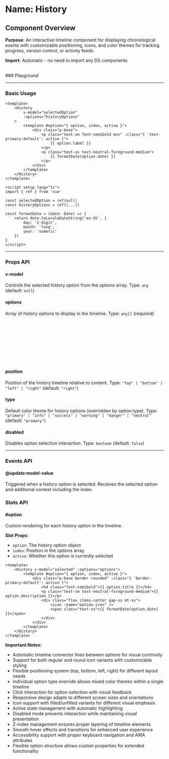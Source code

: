 
<Meta of={History} />

# Name: History
## Component Overview

**Purpose**: An interactive timeline component for displaying chronological events with customizable positioning, icons, and color themes for tracking progress, version control, or activity feeds.

**Import**: Automatic - no need to import any DS components

<br />
### Playground

<Canvas of={History.Primary} />
<Controls />

---

### Basic Usage

```vue
<template>
    <History 
        v-model="selectedOption"
        :options="historyOptions"
    >
        <template #option="{ option, index, active }">
            <div class="p-base">
                <p class="text-sm font-semibold mxs" :class="{ 'text-primary-default': active }">
                    {{ option.label }}
                </p>
                <p class="text-xs text-neutral-foreground-medium">
                    {{ formatDate(option.date) }}
                </p>
            </div>
        </template>
    </History>
</template>

<script setup lang="ts">
import { ref } from 'vue'

const selectedOption = ref(null)
const historyOptions = ref([...])

const formatDate = (date: Date) => {
    return date.toLocaleDateString('en-US', { 
        day: '2-digit', 
        month: 'long', 
        year: 'numeric' 
    })
}
</script>
```

<Canvas sourceState="none" of={History.Primary} />

---

### Props API

#### v-model
Controls the selected history option from the options array. Type: `any` (default: `null`)

#### options
Array of history options to display in the timeline. Type: `any[]` (required)

```typescript
type HistoryOption = {
  label: string;           // Display name for the option
  date?: Date;            // Timestamp for the event
  type?: "primary" | "info" | "success" | "warning" | "danger" | "neutral"; // Color theme
  icon?: string;          // Icon name to display
  isIconRound?: boolean;  // Whether to use round icon styling
  unfilled?: boolean;     // Whether to use unfilled icon variant
  [key: string]: any;     // Additional custom properties
}
```

<Canvas sourceState="none" of={History.MultiType} />
<Canvas sourceState="none" of={History.Icons} />
<Canvas sourceState="none" of={History.IsIconRound} />
<Canvas sourceState="none" of={History.Unfilled} />

#### position
Position of the history timeline relative to content. Type: `"top" | "bottom" | "left" | "right"` (default: `"right"`)

<Canvas sourceState="none" of={History.Positions} />

#### type
Default color theme for history options (overridden by option.type). Type: `"primary" | "info" | "success" | "warning" | "danger" | "neutral"` (default: `"primary"`)

<Canvas sourceState="none" of={History.Types} />

#### disabled
Disables option selection interaction. Type: `boolean` (default: `false`)

<Canvas sourceState="none" of={History.Disabled} />

---

### Events API

#### @update:model-value
Triggered when a history option is selected. Receives the selected option and additional context including the index.

### Slots API

#### #option
Custom rendering for each history option in the timeline.

**Slot Props:**
- `option`: The history option object
- `index`: Position in the options array
- `active`: Whether this option is currently selected

```vue
<template>
    <History v-model="selected" :options="options">
        <template #option="{ option, index, active }">
            <div class="p-base border rounded" :class="{ 'border-primary-default': active }">
                <h4 class="font-semibold">{{ option.title }}</h4>
                <p class="text-sm text-neutral-foreground-medium">{{ option.description }}</p>
                <div class="flex items-center gap-xs mt-xs">
                    <icon :name="option.icon" />
                    <span class="text-xs">{{ formatDate(option.date) }}</span>
                </div>
            </div>
        </template>
    </History>
</template>
```

**Important Notes:**
- Automatic timeline connector lines between options for visual continuity
- Support for both regular and round icon variants with customizable styling
- Flexible positioning system (top, bottom, left, right) for different layout needs
- Individual option type override allows mixed color themes within a single timeline
- Click interaction for option selection with visual feedback
- Responsive design adapts to different screen sizes and orientations
- Icon support with filled/unfilled variants for different visual emphasis
- Active state management with automatic highlighting
- Disabled mode prevents interaction while maintaining visual presentation
- Z-index management ensures proper layering of timeline elements
- Smooth hover effects and transitions for enhanced user experience
- Accessibility support with proper keyboard navigation and ARIA attributes
- Flexible option structure allows custom properties for extended functionality